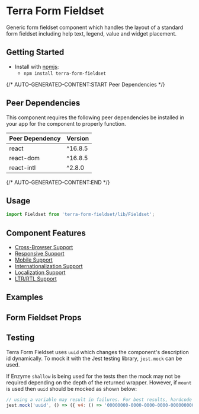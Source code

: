 


<Badge />

# Terra Form Fieldset

Generic form fieldset component which handles the layout of a standard form fieldset including help text, legend, value and widget placement.

## Getting Started

- Install with [npmjs](https://www.npmjs.com):
  - `npm install terra-form-fieldset`

{/* AUTO-GENERATED-CONTENT:START Peer Dependencies  */}
## Peer Dependencies

This component requires the following peer dependencies be installed in your app for the component to properly function.

| Peer Dependency | Version |
|-|-|
| react | ^16.8.5 |
| react-dom | ^16.8.5 |
| react-intl | ^2.8.0 |

{/* AUTO-GENERATED-CONTENT:END */}

## Usage

```jsx
import Fieldset from 'terra-form-fieldset/lib/Fieldset';
```

## Component Features

 * [Cross-Browser Support](https://engineering.cerner.com/terra-ui/about/terra-ui/component-standards#cross-browser-support)
 * [Responsive Support](https://engineering.cerner.com/terra-ui/about/terra-ui/component-standards#responsive-support)
 * [Mobile Support](https://engineering.cerner.com/terra-ui/about/terra-ui/component-standards#mobile-support)
 * [Internationalization Support](https://engineering.cerner.com/terra-ui/about/terra-ui/component-standards#internationalization-i18n)
 * [Localization Support](https://engineering.cerner.com/terra-ui/about/terra-ui/component-standards#internationalization-i18n)
 * [LTR/RTL Support](https://engineering.cerner.com/terra-ui/about/terra-ui/component-standards#ltr--rtl)

## Examples
<FieldsetExamples />

## Form Fieldset Props
<FormFieldsetPropsTable />

## Testing

Terra Form Fieldset uses `uuid` which changes the component's description id dynamically. To mock it with the Jest testing library, `jest.mock` can be used.

If Enzyme `shallow` is being used for the tests then the mock may not be required depending on the depth of the returned wrapper. However, if `mount` is used then `uuid` should be mocked as shown below:

```js
// using a variable may result in failures. For best results, hardcode the mock return value.
jest.mock('uuid', () => ({ v4: () => '00000000-0000-0000-0000-000000000000' }));

```
